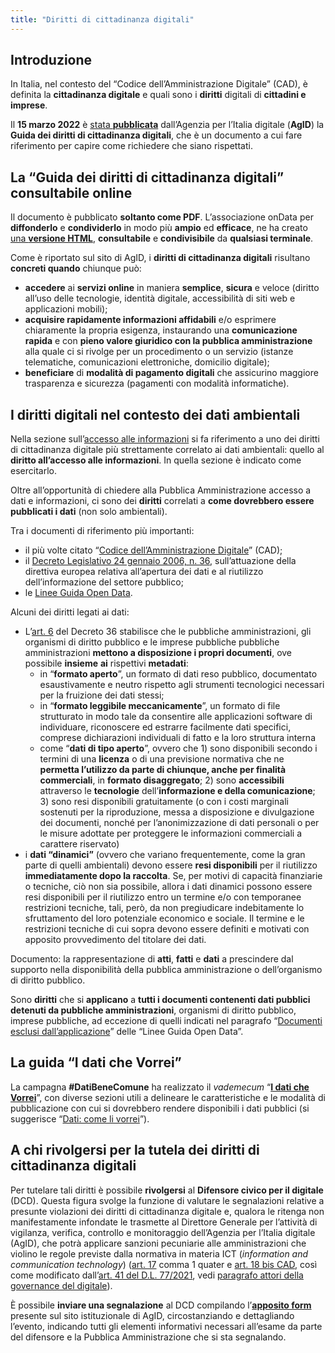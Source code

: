 ```yaml
---
title: "Diritti di cittadinanza digitali"
---
```


## Introduzione

In Italia, nel contesto del "Codice dell'Amministrazione Digitale" (CAD), è definita la **cittadinanza digitale** e quali sono i **diritti** digitali di **cittadini e imprese**.

Il **15 marzo 2022** è [stata **pubblicata**](https://www.agid.gov.it/sites/default/files/repository_files/guida_riepilogo_diritti_cittadinanza_digitale_03-2022-acc.pdf) dall'Agenzia per l'Italia digitale (**AgID**) la **Guida dei diritti di cittadinanza digitali**, che è un documento a cui fare riferimento per capire come richiedere che siano rispettati.

::: {.callout-tip}
## La "Guida dei diritti di cittadinanza digitali" consultabile online
Il documento è pubblicato **soltanto come PDF**. L'associazione onData per **diffonderlo** e **condividerlo** in modo più **ampio** ed **efficace**, ne ha creato [una **versione HTML**](https://ondata.github.io/guida-diritti-cittadinanza-digitali/presentazione/), **consultabile** e **condivisibile** da **qualsiasi terminale**.
:::

Come è riportato sul sito di AgID, i **diritti di cittadinanza digitali** risultano **concreti quando** chiunque può:

-   **accedere** ai **servizi online** in maniera **semplice**, **sicura** e veloce (diritto all'uso delle tecnologie, identità digitale, accessibilità di siti web e applicazioni mobili);
-   **acquisire rapidamente informazioni affidabili** e/o esprimere chiaramente la propria esigenza, instaurando una **comunicazione rapida** e con **pieno valore giuridico con la pubblica amministrazione** alla quale ci si rivolge per un procedimento o un servizio (istanze telematiche, comunicazioni elettroniche, domicilio digitale);
-   **beneficiare** di **modalità di pagamento digitali** che assicurino maggiore trasparenza e sicurezza (pagamenti con modalità informatiche).

## I diritti digitali nel contesto dei dati ambientali

Nella sezione sull'[accesso alle informazioni](accesso.qmd) si fa riferimento a uno dei diritti di cittadinanza digitale più strettamente correlato ai dati ambientali: quello al **diritto all'accesso alle informazioni**. In quella sezione è indicato come esercitarlo.

Oltre all'opportunità di chiedere alla Pubblica Amministrazione accesso a dati e informazioni, ci sono dei **diritti** correlati a **come dovrebbero essere pubblicati i dati** (non solo ambientali).

Tra i documenti di riferimento più importanti:

- il più volte citato "[Codice dell'Amministrazione Digitale](https://www.normattiva.it/uri-res/N2Ls?urn:nir:stato:decreto.legislativo:2005-03-07;82!vig)" (CAD);
- il [Decreto Legislativo 24 gennaio 2006, n. 36](https://www.normattiva.it/uri-res/N2Ls?urn:nir:stato:decreto.legislativo:2006-01-24;36!vig), sull'attuazione della direttiva europea relativa all'apertura dei dati e al riutilizzo dell'informazione del settore pubblico;
- le [Linee Guida Open Data](https://docs.italia.it/AgID/documenti-in-consultazione/lg-opendata-docs/it/bozza/intro_consultazione.html).

Alcuni dei diritti legati ai dati:

- L'[art. 6](https://www.normattiva.it/uri-res/N2Ls?urn:nir:stato:decreto.legislativo:2006-01-24;36!vig~art6) del Decreto 36 stabilisce che le pubbliche amministrazioni, gli organismi di diritto pubblico e le imprese pubbliche pubbliche amministrazioni **mettono a disposizione i propri documenti**, ove possibile **insieme** **ai** rispettivi **metadati**:
  + in "**formato aperto**", un formato di dati reso pubblico, documentato esaustivamente e neutro rispetto agli strumenti tecnologici necessari per la fruizione dei dati stessi;
  + in "**formato leggibile meccanicamente**", un formato di file strutturato in modo tale da consentire alle applicazioni software di individuare, riconoscere ed estrarre facilmente dati specifici, comprese dichiarazioni individuali di fatto e la loro struttura interna
  + come "**dati di tipo aperto**", ovvero che 1) sono disponibili secondo i termini di una **licenza** o di una previsione normativa che ne **permetta l'utilizzo da parte di chiunque, anche per finalità commerciali**, in **formato disaggregato**; 2) sono **accessibili** attraverso le **tecnologie** dell'**informazione e della comunicazione**; 3) sono resi disponibili gratuitamente (o con i costi marginali sostenuti per la riproduzione, messa a disposizione e divulgazione dei documenti, nonché per l’anonimizzazione di dati personali o per le misure adottate per proteggere le informazioni commerciali a carattere riservato)
- i **dati "dinamici"** (ovvero che variano frequentemente, come la gran parte di quelli ambientali) devono essere **resi disponibili** per il riutilizzo **immediatamente dopo la raccolta**. Se, per motivi di capacità finanziarie o tecniche, ciò non sia possibile, allora i dati dinamici possono essere resi disponibili per il riutilizzo entro un termine e/o con temporanee restrizioni tecniche, tali, però, da non pregiudicare indebitamente lo sfruttamento del loro potenziale economico e sociale. Il termine e le restrizioni tecniche di cui sopra devono essere definiti e motivati con apposito provvedimento del titolare dei dati.

::: aside
Documento: la rappresentazione di **atti**, **fatti** e **dati** a prescindere dal supporto nella disponibilità della pubblica amministrazione o dell'organismo di diritto pubblico.
:::

Sono **diritti** che si **applicano** a **tutti i documenti contenenti dati pubblici detenuti da pubbliche amministrazioni**, organismi di diritto pubblico, imprese pubbliche, ad eccezione di quelli indicati nel paragrafo "[Documenti esclusi dall'applicazione](https://docs.italia.it/AgID/documenti-in-consultazione/lg-opendata-docs/it/bozza/ambito-di-applicazione.html#par-1-2)" delle "Linee Guida Open Data".


::: {.callout-tip}
## La guida "I dati che Vorrei"
La campagna **#DatiBeneComune** ha realizzato il *vademecum* "[**I dati che Vorrei**](https://vorrei.datibenecomune.it/dati-che-vorrei/)", con diverse sezioni utili a delineare le caratteristiche e le modalità di pubblicazione con cui si dovrebbero rendere disponibili i dati pubblici (si suggerisce "[Dati: come li vorrei](https://vorrei.datibenecomune.it/dati-che-vorrei/come-li-vorrei/)").
:::


## A chi rivolgersi per la tutela dei diritti di cittadinanza digitali

Per tutelare tali diritti è possibile **rivolgersi** al **Difensore civico per il digitale** (DCD). Questa figura svolge la funzione di valutare le segnalazioni relative a presunte violazioni dei diritti di cittadinanza digitale e, qualora le ritenga non manifestamente infondate le trasmette al Direttore Generale per l'attività di vigilanza, verifica, controllo e monitoraggio dell'Agenzia per l'Italia digitale (AgID), che potrà applicare sanzioni pecuniarie alle amministrazioni che violino le regole previste dalla normativa in materia ICT (*information and communication technology*) ([art. 17](https://www.normattiva.it/uri-res/N2Ls?urn:nir:stato:decreto.legislativo:2005-03-07;82!vig~art17) comma 1 quater e [art. 18 bis CAD](https://www.normattiva.it/uri-res/N2Ls?urn:nir:stato:decreto.legislativo:2005-03-07;82!vig~art18bis), così come modificato dall'[art. 41 del D.L. 77/2021](http://www.normattiva.it/uri-res/N2Ls?urn:nir:stato:decreto.legge:2021-05-31;77!vig~art41), vedi [paragrafo attori della governance del digitale](https://ondata.github.io/guida-diritti-cittadinanza-digitali/parte-seconda/tutela-dei-diritti//../attori-della-governance-del-digitale/)).

È possibile **inviare una segnalazione** al DCD compilando l'[**apposito form**](https://www.agid.gov.it/it/form/difensore-civico-digitale) presente sul sito istituzionale di AgID, circostanziando e dettagliando l'evento, indicando tutti gli elementi informativi necessari all'esame da parte del difensore e la Pubblica Amministrazione che si sta segnalando.

